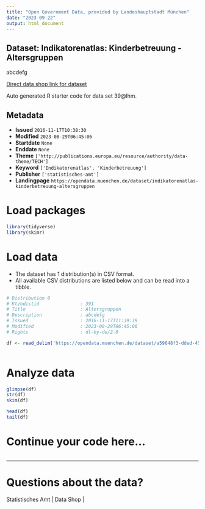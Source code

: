```yaml
---
title: "Open Government Data, provided by Landeshauptstadt München"
date: "2023-09-22"
output: html_document
---
```


## Dataset: Indikatorenatlas: Kinderbetreuung - Altersgruppen

abcdefg

[Direct data shop link for dataset](https://opendata.muenchen.de/dataset/39@lhm)

Auto generated R starter code for data set 39@lhm.

## Metadata

- **Issued** `2016-11-17T10:38:30`
- **Modified** `2023-08-29T06:45:06`
- **Startdate** `None`
- **Enddate** `None`
- **Theme** `['http://publications.europa.eu/resource/authority/data-theme/TECH']`
- **Keyword** `['Indikatorenatlas', 'Kinderbetreuung']`
- **Publisher** `['statistisches-amt']`
- **Landingpage** `https://opendata.muenchen.de/dataset/indikatorenatlas-kinderbetreuung-altersgruppen`


# Load packages

```r

library(tidyverse)
library(skimr)

```

# Load data

-   The dataset has 1 distribution(s) in CSV format.
-   All available CSV distributions are listed below and can be read into a tibble.

```r

# Distribution 0
# Ktzhdistid               : 391
# Title                    : Altersgruppen
# Description              : abcdefg
# Issued                   : 2016-11-17T11:39:39
# Modified                 : 2023-08-29T06:45:06
# Rights                   : dl-by-de/2.0

df <- read_delim('https://opendata.muenchen.de/dataset/a59648f3-dded-45fc-9c59-6e2df1e419f4/resource/9b007818-e34d-4349-aa1f-7c85fc121e24/download/indikat_kinderbetreuung_altersgruppen_280823.csv')



```

# Analyze data

```r

glimpse(df)
str(df)
skim(df)

head(df)
tail(df)

```

# Continue your code here...

```r

```

------------------------------------------------------------------------

# Questions about the data?

Statistisches Amt | Data Shop | 
